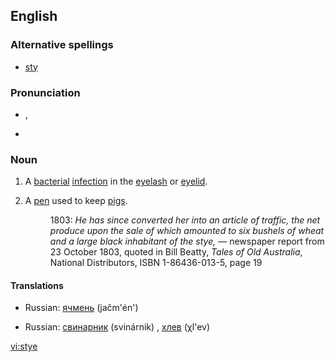 ==English==

===Alternative spellings===
*[[sty]]

===Pronunciation===
*{{IPA|/aɪ/}}, {{SAMPA|/staI/}}
*{{rhymes|aɪ}}

===Noun===
{{en-noun}}

# {{disease}} A [[bacterial]] [[infection]] in the [[eyelash]] or [[eyelid]].
# A [[pen]] used to keep [[pigs]].
#: 1803: ''He has since converted her into an article of traffic, the net produce upon the sale of which amounted to six bushels of wheat and a large black inhabitant of the stye,'' &mdash; newspaper report from 23 October 1803, quoted in Bill Beatty, ''Tales of Old Australia'', National Distributors, ISBN 1-86436-013-5, page 19 <!-- no publication year given for this edition, first edition was 1966 -->

====Translations====
{{trans-top|bacterial infection of the eyelash or eyelid}}
{{trans-mid}}
*Russian: [[ячмень]] (jačm'én') {{m}}
{{trans-bottom}}

{{trans-top|pen used to keep pigs}}
{{trans-mid}}
*Russian: [[свинарник]] (svinárnik) {{m}}, [[хлев]] (χl'ev) {{m}}
{{trans-bottom}}

[[vi:stye]]